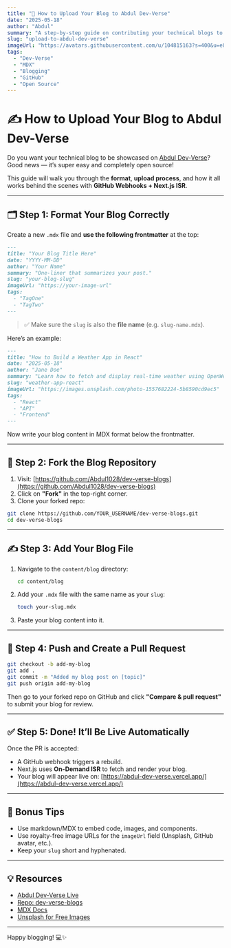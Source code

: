 ```yaml
---
title: "🚀 How to Upload Your Blog to Abdul Dev-Verse"
date: "2025-05-18"
author: "Abdul"
summary: "A step-by-step guide on contributing your technical blogs to Abdul Dev-Verse using GitHub and MDX. Learn how to write, format, and publish seamlessly."
slug: "upload-to-abdul-dev-verse"
imageUrl: "https://avatars.githubusercontent.com/u/104815163?s=400&u=e857de2d445ef124f65850112c2b451f3d1205f8&v=4"
tags:
  - "Dev-Verse"
  - "MDX"
  - "Blogging"
  - "GitHub"
  - "Open Source"
---
```



# ✍️ How to Upload Your Blog to Abdul Dev-Verse

Do you want your technical blog to be showcased on [Abdul Dev-Verse](https://abdul-dev-verse.vercel.app/)? Good news — it’s super easy and completely open source!

This guide will walk you through the **format**, **upload process**, and how it all works behind the scenes with **GitHub Webhooks + Next.js ISR**.

---

## 🗂 Step 1: Format Your Blog Correctly

Create a new `.mdx` file and **use the following frontmatter** at the top:

```md
---
title: "Your Blog Title Here"
date: "YYYY-MM-DD"
author: "Your Name"
summary: "One-liner that summarizes your post."
slug: "your-blog-slug"
imageUrl: "https://your-image-url"
tags:
  - "TagOne"
  - "TagTwo"
---
````

> ✅ Make sure the `slug` is also the **file name** (e.g. `slug-name.mdx`).

Here’s an example:

```md
---
title: "How to Build a Weather App in React"
date: "2025-05-18"
author: "Jane Doe"
summary: "Learn how to fetch and display real-time weather using OpenWeatherMap API and React."
slug: "weather-app-react"
imageUrl: "https://images.unsplash.com/photo-1557682224-5b8590cd9ec5"
tags:
  - "React"
  - "API"
  - "Frontend"
---
```

Now write your blog content in MDX format below the frontmatter.

---

## 🧪 Step 2: Fork the Blog Repository

1. Visit: [https://github.com/Abdul1028/dev-verse-blogs](https://github.com/Abdul1028/dev-verse-blogs)
2. Click on **"Fork"** in the top-right corner.
3. Clone your forked repo:

```bash
git clone https://github.com/YOUR_USERNAME/dev-verse-blogs.git
cd dev-verse-blogs
```

---

## ✍️ Step 3: Add Your Blog File

1. Navigate to the `content/blog` directory:

   ```bash
   cd content/blog
   ```

2. Add your `.mdx` file with the same name as your `slug`:

   ```bash
   touch your-slug.mdx
   ```

3. Paste your blog content into it.

---

## 🚀 Step 4: Push and Create a Pull Request

```bash
git checkout -b add-my-blog
git add .
git commit -m "Added my blog post on [topic]"
git push origin add-my-blog
```

Then go to your forked repo on GitHub and click **"Compare & pull request"** to submit your blog for review.

---

## ✅ Step 5: Done! It’ll Be Live Automatically

Once the PR is accepted:

* A GitHub webhook triggers a rebuild.
* Next.js uses **On-Demand ISR** to fetch and render your blog.
* Your blog will appear live on: [https://abdul-dev-verse.vercel.app/](https://abdul-dev-verse.vercel.app/)

---

## 🤖 Bonus Tips

* Use markdown/MDX to embed code, images, and components.
* Use royalty-free image URLs for the `imageUrl` field (Unsplash, GitHub avatar, etc.).
* Keep your `slug` short and hyphenated.

---

## 💡 Resources

* [Abdul Dev-Verse Live](https://abdul-dev-verse.vercel.app/)
* [Repo: dev-verse-blogs](https://github.com/Abdul1028/dev-verse-blogs)
* [MDX Docs](https://mdxjs.com/)
* [Unsplash for Free Images](https://unsplash.com/)

---

Happy blogging! 💻✨


